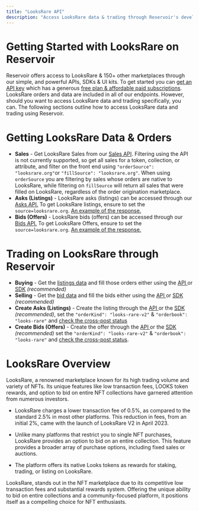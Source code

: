 ```yaml
---
title: "LooksRare API"
description: "Access LooksRare data & trading through Reservoir's developer tools"
---
```


# Getting Started with LooksRare on Reservoir

Reservoir offers access to LooksRare & 150+ other marketplaces through our simple, and powerful APIs, SDKs & UI kits. To get started you can [get an API key](/reference/dashboard-sign-up) which has a generous [free plan & affordable paid subscriptions](https://reservoir.tools/pricing). LooksRare orders and data are included in all of our endpoints. However, should you want to access LooksRare data and trading specifically, you can. The following sections outline how to access LooksRare data and trading using Reservoir.

# Getting LooksRare Data & Orders

* **Sales** - Get LooksRare Sales from our [Sales API](/reference/getsalesv5). Filtering using the API is not currently supported, so get all sales for a token, collection, or attribute, and filter on the front end using `"orderSource": "looksrare.org"`or `"fillSource": "looksrare.org"`. When using `orderSource` you are filtering by sales whose orders are native to LooksRare, while filtering on `fillSource` will return all sales that were filled on LooksRare, regardless of the order origination marketplace.
* **Asks (Listings)** - LooksRare asks (listings) can be accessed through our [Asks API.](/reference/getordersasksv4) To get LooksRare listings, ensure to set the `source=looksrare.org`. [An example of the response.](https://api.reservoir.tools/orders/asks/v4?source=looksrare.org)
* **Bids (Offers)** - LooksRare bids (offers) can be accessed through our [Bids API.](/reference/getordersbidsv5) To get LooksRare Offers, ensure to set the `source=looksrare.org`. [An example of the response.](https://api.reservoir.tools/orders/bids/v5?source=looksrare.org)

# Trading on LooksRare through Reservoir

* **Buying** - Get the [listings data](/reference/getordersasksv4) and fill those orders either using the [API ](/reference/postexecutebuyv7)or [SDK](/reference/buytoken) *(recommended)*
* **Selling** - Get the [bid data](/reference/getordersbidsv5) and fill the bids either using the [API ](/reference/postexecutesellv7)or [SDK](/reference/acceptoffer) *(recommended)*
* **Create Asks (Listings)** - Create the listing through the [API ](/reference/postexecutelistv5)or the [SDK](/reference/listtoken) *(recommended)*, set the `"orderKind": "looks-rare-v2"` & `"orderbook": "looks-rare"` and [check the cross-post status](/reference/getcrosspostingordersv1)
* **Create Bids (Offers)** - Create the offer through the [API ](/reference/postexecutebidv5)or the [SDK](/reference/placebid) *(recommended)* set the `"orderKind": "looks-rare-v2"` & `"orderbook": "looks-rare"` and [check the cross-post status](/reference/getcrosspostingordersv1).

# LooksRare Overview

LooksRare, a renowned marketplace known for its high trading volume and variety of NFTs. Its unique features like low transaction fees, LOOKS token rewards, and option to bid on entire NFT collections have garnered attention from numerous investors.

* LooksRare charges a lower transaction fee of 0.5%, as compared to the standard 2.5% in most other platforms. This reduction in fees, from an initial 2%, came with the launch of LooksRare V2 in April 2023.

* Unlike many platforms that restrict you to single NFT purchases, LooksRare provides an option to bid on an entire collection. This feature provides a broader array of purchase options, including fixed sales or auctions.

* The platform offers its native Looks tokens as rewards for staking, trading, or listing on LooksRare.

LooksRare, stands out in the NFT marketplace due to its competitive low transaction fees and substantial rewards system. Offering the unique ability to bid on entire collections and a community-focused platform, it positions itself as a compelling choice for NFT enthusiasts.
